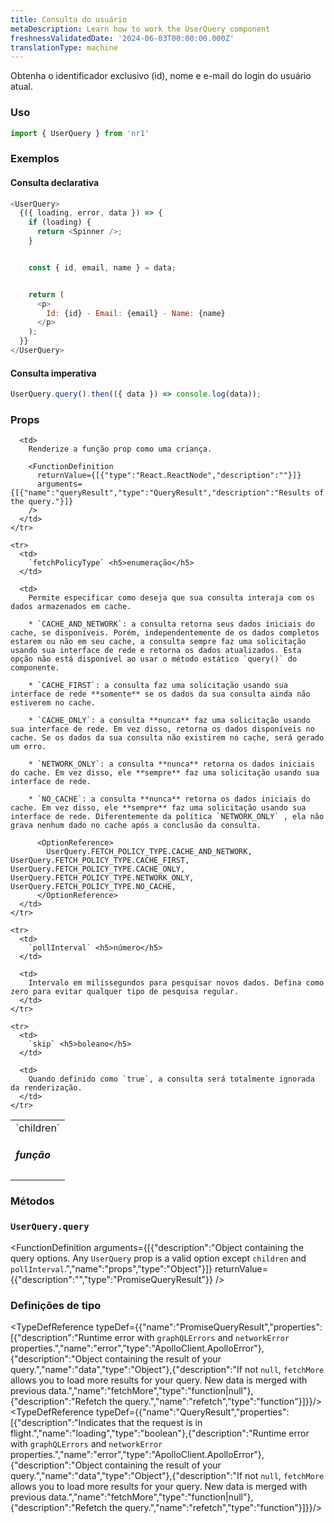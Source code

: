 ```yaml
---
title: Consulta do usuário
metaDescription: Learn how to work the UserQuery component
freshnessValidatedDate: '2024-06-03T00:00:00.000Z'
translationType: machine
---
```


Obtenha o identificador exclusivo (id), nome e e-mail do login do usuário atual.

### Uso

```js
import { UserQuery } from 'nr1'
```

### Exemplos

#### Consulta declarativa

```js
<UserQuery>
  {({ loading, error, data }) => {
    if (loading) {
      return <Spinner />;
    }


    const { id, email, name } = data;


    return (
      <p>
        Id: {id} - Email: {email} - Name: {name}
      </p>
    );
  }}
</UserQuery>
```

#### Consulta imperativa

```js
UserQuery.query().then(({ data }) => console.log(data));
```

### Props

<table>
  <tbody>
    <tr>
      <td>
        `children` <h5>função</h5>
      </td>

      <td>
        Renderize a função prop como uma criança.

        <FunctionDefinition
          returnValue={[{"type":"React.ReactNode","description":""}]}
          arguments={[{"name":"queryResult","type":"QueryResult","description":"Results of the query."}]}
        />
      </td>
    </tr>

    <tr>
      <td>
        `fetchPolicyType` <h5>enumeração</h5>
      </td>

      <td>
        Permite especificar como deseja que sua consulta interaja com os dados armazenados em cache.

        * `CACHE_AND_NETWORK`: a consulta retorna seus dados iniciais do cache, se disponíveis. Porém, independentemente de os dados completos estarem ou não em seu cache, a consulta sempre faz uma solicitação usando sua interface de rede e retorna os dados atualizados. Esta opção não está disponível ao usar o método estático `query()` do componente.

        * `CACHE_FIRST`: a consulta faz uma solicitação usando sua interface de rede **somente** se os dados da sua consulta ainda não estiverem no cache.

        * `CACHE_ONLY`: a consulta **nunca** faz uma solicitação usando sua interface de rede. Em vez disso, retorna os dados disponíveis no cache. Se os dados da sua consulta não existirem no cache, será gerado um erro.

        * `NETWORK_ONLY`: a consulta **nunca** retorna os dados iniciais do cache. Em vez disso, ele **sempre** faz uma solicitação usando sua interface de rede.

        * `NO_CACHE`: a consulta **nunca** retorna os dados iniciais do cache. Em vez disso, ele **sempre** faz uma solicitação usando sua interface de rede. Diferentemente da política `NETWORK_ONLY` , ela não grava nenhum dado no cache após a conclusão da consulta.

          <OptionReference>
            UserQuery.FETCH_POLICY_TYPE.CACHE_AND_NETWORK, UserQuery.FETCH_POLICY_TYPE.CACHE_FIRST, UserQuery.FETCH_POLICY_TYPE.CACHE_ONLY, UserQuery.FETCH_POLICY_TYPE.NETWORK_ONLY, UserQuery.FETCH_POLICY_TYPE.NO_CACHE,
          </OptionReference>
      </td>
    </tr>

    <tr>
      <td>
        `pollInterval` <h5>número</h5>
      </td>

      <td>
        Intervalo em milissegundos para pesquisar novos dados. Defina como zero para evitar qualquer tipo de pesquisa regular.
      </td>
    </tr>

    <tr>
      <td>
        `skip` <h5>boleano</h5>
      </td>

      <td>
        Quando definido como `true`, a consulta será totalmente ignorada da renderização.
      </td>
    </tr>
  </tbody>
</table>

### Métodos

### `UserQuery.query`

<FunctionDefinition
  arguments={[{"description":"Object containing the query options. Any `UserQuery` prop is a valid option except `children` and `pollInterval`.","name":"props","type":"Object"}]}
  returnValue={{"description":"","type":"PromiseQueryResult"}}
/>

### Definições de tipo

<TypeDefReference typeDef={{"name":"PromiseQueryResult","properties":[{"description":"Runtime error with `graphQLErrors` and `networkError` properties.","name":"error","type":"ApolloClient.ApolloError"},{"description":"Object containing the result of your query.","name":"data","type":"Object"},{"description":"If not `null`, `fetchMore` allows you to load more results for your query. New data is merged with previous data.","name":"fetchMore","type":"function|null"},{"description":"Refetch the query.","name":"refetch","type":"function"}]}}/><TypeDefReference typeDef={{"name":"QueryResult","properties":[{"description":"Indicates that the request is in flight.","name":"loading","type":"boolean"},{"description":"Runtime error with `graphQLErrors` and `networkError` properties.","name":"error","type":"ApolloClient.ApolloError"},{"description":"Object containing the result of your query.","name":"data","type":"Object"},{"description":"If not `null`, `fetchMore` allows you to load more results for your query. New data is merged with previous data.","name":"fetchMore","type":"function|null"},{"description":"Refetch the query.","name":"refetch","type":"function"}]}}/>